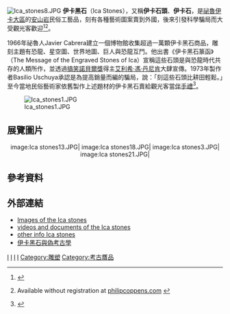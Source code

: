 {{expand english|time=2011-11-23T08:38:34+00:00}}

[[File:Ica_stones8.JPG|thumb]]
'''伊卡黑石'''（Ica Stones），又稱'''伊卡石頭'''、'''伊卡石'''，是[[祕魯|祕魯]][[伊卡大區|伊卡大區]]的[[安山岩|安山岩]]民俗工藝品，刻有各種藝術圖案賣到外國，後來引發科學騙局而大受觀光客歡迎<ref name="Skepdic">{{cite book|author=Carroll, Robert P.|title=The skeptic's dictionary: a collection of strange beliefs, amusing deceptions, and dangerous delusions|publisher=Wiley|location=New York|year=2003|pages=169–71|isbn=0-471-27242-6|url=http://books.google.com/books?id=6FPqDFx40vYC&pg=PA169|access-date=2011-11-23|archive-date=2020-12-10|archive-url=https://web.archive.org/web/20201210160753/https://books.google.com/books?id=6FPqDFx40vYC&pg=PA169}}</ref><ref name="Fortean">{{cite journal|title=Jurassic library - The Ica Stones|url=http://www.forteantimes.com/features/articles/259/jurassic_library_the_ica_stones.html|last=Coppens|first=P|date=October 2001|journal=[[Fortean_Times|Fortean Times]]|archiveurl=https://web.archive.org/web/20080827173630/http://forteantimes.com/features/articles/259/jurassic_library_the_ica_stones.html|archivedate=2008-08-27|deadurl=yes|access-date=2011-11-23}} Available without registration at [http://www.philipcoppens.com/jurassiclibrary.html philipcoppens.com] {{Wayback|url=http://www.philipcoppens.com/jurassiclibrary.html|date=20111104024312}}</ref>。   

1966年祕魯人Javier Cabrera建立一個博物館收集超過一萬顆伊卡黑石商品，雕刻主題有恐龍、星空圖、世界地圖、巨人與恐龍互鬥。他出書《伊卡黑石篆函》（The Message of the Engraved Stones of Ica）宣稱這些石頭是與恐龍時代共存的人類所作，並透過[[搞笑諾貝爾獎|搞笑諾貝爾獎]]得主[[艾利希·馮·丹尼肯|艾利希·馮·丹尼肯]]大肆宣傳。1973年製作者Basilio Uschuya承認是為提高銷量而編的騙局，說：「刻這些石頭比耕田輕鬆。」至今當地民俗藝術家依舊製作上述題材的伊卡黑石賣給觀光客當[[伴手禮|伴手禮]]<ref>{{cite book|title=The Message of the Stones|last=Cabrera|first=Javier|location=Ica, Peru|url=http://members.cox.net/icastones/02a-book-chapter-1.htm|accessdate=12-05-10|deadurl=yes|archiveurl=https://web.archive.org/web/20111202175320/http://members.cox.net/icastones/02a-book-chapter-1.htm|archivedate=2011-12-02}}</ref>。

[[File:Ica_stones1.JPG|thumb]]

== 展覽圖片 ==
<div align="center">
<gallery>
image:Ica stones13.JPG|
image:Ica stones18.JPG|
image:Ica stones3.JPG|
image:Ica stones21.JPG|

</gallery>
</div>


== 參考資料　==
{{reflist}}

==外部連結==
* [http://www.piedradeica.blogspot.com Images of the Ica stones]{{Wayback|url=http://www.piedradeica.blogspot.com/ |date=20120218224227 }}
* [http://www.youtube.es/abradamus videos and documents of the Ica stones]
* [http://www.piedrasdeica.es other info Ica stones]{{Wayback|url=http://www.piedrasdeica.es/ |date=20130323210819 }}
*[http://pseudoarchaeology.org/b03-ross.html 伊卡黑石與偽考古學]{{Wayback|url=http://pseudoarchaeology.org/b03-ross.html |date=20111114004257 }}

[[Category:歐帕茲|I]]
[[Category:創造論|I]]
[[Category:考古學造假案|I]]
[[Category:秘鲁文化|I]]
[[Category:雕塑|Category:雕塑]]
[[Category:考古贋品|Category:考古贋品]]